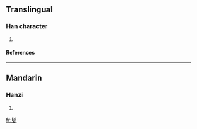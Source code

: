 ==Translingual==
===Han character===
{{Han char|rn=32|rad=土|as=10|sn=13|four=|canj=土卜竹口 (GYHR)}}
# {{defn|Han|sort=土10}}
====References====
{{Han ref|kx=0236.140|dkj=05354|dj=0474.060|hdz=10465.020|uh=5860|ud=22624}}
----
==Mandarin==
===Hanzi===
{{cmn-hanzi|pin=[[duī]] (dui1)|wg=tui<sup>1</sup>}}
# {{defn|Mandarin}}

[[fr:塠]]